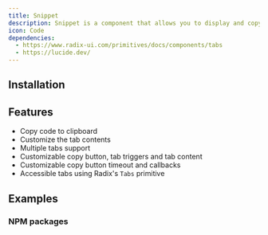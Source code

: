 ```yaml
---
title: Snippet
description: Snippet is a component that allows you to display and copy code in a tabbed interface.
icon: Code
dependencies:
  - https://www.radix-ui.com/primitives/docs/components/tabs
  - https://lucide.dev/
---
```


<Preview path="snippet" />

## Installation

<Installer packageName="snippet" />

## Features

- Copy code to clipboard
- Customize the tab contents
- Multiple tabs support
- Customizable copy button, tab triggers and tab content
- Customizable copy button timeout and callbacks
- Accessible tabs using Radix's `Tabs` primitive

## Examples

### NPM packages

<Preview path="snippet-npm" />
